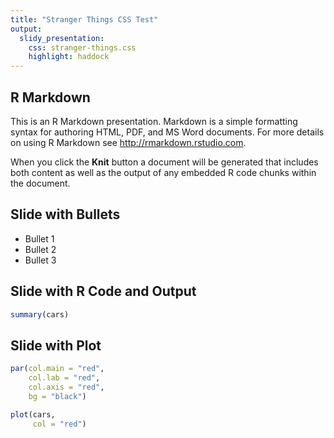 ---
title: "Stranger Things CSS Test"
output: 
  slidy_presentation: 
    css: stranger-things.css
    highlight: haddock
---

## R Markdown

This is an R Markdown presentation. Markdown is a simple formatting syntax for authoring HTML, PDF, and MS Word documents. For more details on using R Markdown see <http://rmarkdown.rstudio.com>.

When you click the **Knit** button a document will be generated that includes both content as well as the output of any embedded R code chunks within the document.

## Slide with Bullets

- Bullet 1
- Bullet 2
- Bullet 3

## Slide with R Code and Output

```{r}

summary(cars)

```

## Slide with Plot

```{r, echo=FALSE}

par(col.main = "red",
    col.lab = "red",
    col.axis = "red",
    bg = "black")

plot(cars,
     col = "red")
```

